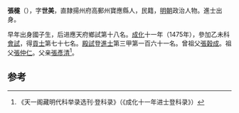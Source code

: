 {{Otheruses|other=名为张世美的其他人物|张世美}}

'''張穟'''（{{bd|1433年||？}}），字'''世美'''，直隸揚州府高郵州寶應縣人，民籍，[[明朝|明朝]]政治人物。進士出身。

早年出身國子生，后进應天府鄉試第十八名。[[成化|成化]]十一年（1475年），參加乙未科[[會試|會試]]，得[[貢士|貢士]]第七十七名。[[殿試|殿試]]登[[進士|進士]]第三甲第一百六十一名。曾祖父[[張穀成|張穀成]]。祖父[[張仲仁|張仲仁]]。父亲[[張彥清|張彥清]]<ref>《天一阁藏明代科举录选刊·登科录》（《成化十一年进士登科录》）</ref>。

==参考==
{{reflist}}
{{明朝人物小作品}}
{{成化十一年乙未科殿試金榜}}